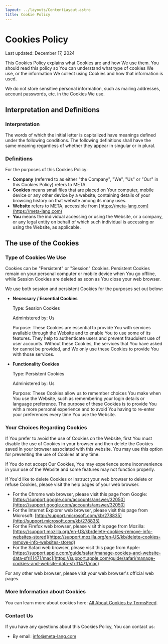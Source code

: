 ```yaml
---
layout: ../layouts/ContentLayout.astro
title: Cookie Policy
---
```


<div class="max-w-screen-xl mx-auto px-4">

# Cookies Policy

Last updated: December 17, 2024

This Cookies Policy explains what Cookies are and how We use them. You should
read this policy so You can understand what type of cookies We use, or the
information We collect using Cookies and how that information is used.

We do not store sensitive personal information, such as mailing addresses,
account passwords, etc. in the Cookies We use.

## Interpretation and Definitions

### Interpretation

The words of which the initial letter is capitalized have meanings defined under
the following conditions. The following definitions shall have the same meaning
regardless of whether they appear in singular or in plural.

### Definitions

For the purposes of this Cookies Policy:

-   **Company** (referred to as either "the Company", "We", "Us" or "Our" in
    this Cookies Policy) refers to META.
-   **Cookies** means small files that are placed on Your computer, mobile
    device or any other device by a website, containing details of your browsing
    history on that website among its many uses.
-   **Website** refers to META, accessible from
    [https://meta-lang.com](https://meta-lang.com)
-   **You** means the individual accessing or using the Website, or a company,
    or any legal entity on behalf of which such individual is accessing or using
    the Website, as applicable.

## The use of the Cookies

### Type of Cookies We Use

Cookies can be "Persistent" or "Session" Cookies. Persistent Cookies remain on
your personal computer or mobile device when You go offline, while Session
Cookies are deleted as soon as You close your web browser.

We use both session and persistent Cookies for the purposes set out below:

-   **Necessary / Essential Cookies**

    Type: Session Cookies

    Administered by: Us

    Purpose: These Cookies are essential to provide You with services available
    through the Website and to enable You to use some of its features. They help
    to authenticate users and prevent fraudulent use of user accounts. Without
    these Cookies, the services that You have asked for cannot be provided, and
    We only use these Cookies to provide You with those services.

-   **Functionality Cookies**

    Type: Persistent Cookies

    Administered by: Us

    Purpose: These Cookies allow us to remember choices You make when You use
    the Website, such as remembering your login details or language preference.
    The purpose of these Cookies is to provide You with a more personal
    experience and to avoid You having to re-enter your preferences every time
    You use the Website.

### Your Choices Regarding Cookies

If You prefer to avoid the use of Cookies on the Website, first You must disable
the use of Cookies in your browser and then delete the Cookies saved in your
browser associated with this website. You may use this option for preventing the
use of Cookies at any time.

If You do not accept Our Cookies, You may experience some inconvenience in your
use of the Website and some features may not function properly.

If You'd like to delete Cookies or instruct your web browser to delete or refuse
Cookies, please visit the help pages of your web browser.

-   For the Chrome web browser, please visit this page from Google:
    [https://support.google.com/accounts/answer/32050](https://support.google.com/accounts/answer/32050)
-   For the Internet Explorer web browser, please visit this page from
    Microsoft:
    [http://support.microsoft.com/kb/278835](http://support.microsoft.com/kb/278835)
-   For the Firefox web browser, please visit this page from Mozilla:
    [https://support.mozilla.org/en-US/kb/delete-cookies-remove-info-websites-stored](https://support.mozilla.org/en-US/kb/delete-cookies-remove-info-websites-stored)
-   For the Safari web browser, please visit this page from Apple:
    [https://support.apple.com/guide/safari/manage-cookies-and-website-data-sfri11471/mac](https://support.apple.com/guide/safari/manage-cookies-and-website-data-sfri11471/mac)

For any other web browser, please visit your web browser's official web pages.

### More Information about Cookies

You can learn more about cookies here:
[All About Cookies by TermsFeed](https://www.termsfeed.com/blog/cookies/).

### Contact Us

If you have any questions about this Cookies Policy, You can contact us:

-   By email: info@meta-lang.com

</div>
